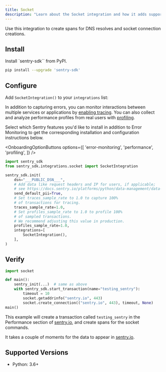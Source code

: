 ```yaml
---
title: Socket
description: "Learn about the Socket integration and how it adds support network actions."
---
```


Use this integration to create spans for DNS resolves and socket connection creations.

## Install

Install `sentry-sdk`` from PyPI.

```bash
pip install --upgrade 'sentry-sdk'
```

## Configure

Add `SocketIntegration()` to your `integrations` list:


In addition to capturing errors, you can monitor interactions between multiple services or applications by [enabling tracing](/concepts/key-terms/tracing/). You can also collect and analyze performance profiles from real users with [profiling](/product/explore/profiling/).

Select which Sentry features you'd like to install in addition to Error Monitoring to get the corresponding installation and configuration instructions below.

<OnboardingOptionButtons
  options={[
    'error-monitoring',
    'performance',
    'profiling',
  ]}
/>

```python {"onboardingOptions": {"performance": "9-11", "profiling": "12-15"}}
import sentry_sdk
from sentry_sdk.integrations.socket import SocketIntegration

sentry_sdk.init(
    dsn="___PUBLIC_DSN___",
    # Add data like request headers and IP for users, if applicable;
    # see https://docs.sentry.io/platforms/python/data-management/data-collected/ for more info
    send_default_pii=True,
    # Set traces_sample_rate to 1.0 to capture 100%
    # of transactions for tracing.
    traces_sample_rate=1.0,
    # Set profiles_sample_rate to 1.0 to profile 100%
    # of sampled transactions.
    # We recommend adjusting this value in production.
    profiles_sample_rate=1.0,
    integrations=[
        SocketIntegration(),
    ],
)
```

## Verify

```python
import socket

def main():
    sentry_init(...)  # same as above
    with sentry_sdk.start_transaction(name="testing_sentry"):
        timeout = 10
        socket.getaddrinfo("sentry.io", 443)
        socket.create_connection(("sentry.io", 443), timeout, None)
main()
```

This example will create a transaction called `testing_sentry` in the Performance section of [sentry.io](https://sentry.io), and create spans for the socket commands.

It takes a couple of moments for the data to appear in [sentry.io](https://sentry.io).

## Supported Versions

- Python: 3.6+

<Include name="python-use-older-sdk-for-legacy-support.mdx" />
